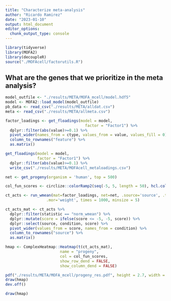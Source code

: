 ```yaml
---
title: "Characterize meta-analysis"
author: "Ricardo Ramirez"
date: "2023-01-10"
output: html_document
editor_options: 
  chunk_output_type: console
---
```


```r
library(tidyverse)
library(MOFA2)
library(decoupleR)
source("./MOFAcell/factorutils.R")
```

## What are the genes that we prioritize in the meta analysis?

```r
model_outfile <- "./results/META/MOFA_mcell/model.hdf5"
model <- MOFA2::load_model(model_outfile)
pb_data <- read_csv("./results/META/alldat.csv")
meta <- read_csv("./results/META/allmeta.csv")
```

```r
factor_loadings <- get_floadings(model = model,
                                   factor = "Factor1") %>%
  dplyr::filter(abs(value)>=0.1) %>%
  pivot_wider(names_from = ctype, values_from = value, values_fill = 0) %>%
  column_to_rownames("feature") %>%
  as.matrix()

get_floadings(model = model,
              factor = "Factor1") %>%
  dplyr::filter(abs(value)>=0.1) %>% 
  write_csv("./results/META/MOFAcell_metaloadings.csv")

```

```r
net <- get_progeny(organism = 'human', top = 500)
```

```r

col_fun_scores <- circlize::colorRamp2(seq(-5, 5, length = 50), hcl.colors(50,"Blue-Red 2",rev = F))

ct_acts <- run_wmean(mat=factor_loadings, net=net, .source='source', .target='target',
                  .mor='weight', times = 1000, minsize = 5)

ct_acts_mat <- ct_acts %>%
  dplyr::filter(statistic == "norm_wmean") %>%
  dplyr::mutate(score = ifelse(score <= -5, -5, score)) %>%
  dplyr::select(source, condition, score) %>%
  pivot_wider(values_from = score, names_from = condition) %>%
  column_to_rownames("source") %>%
  as.matrix()

hmap <- ComplexHeatmap::Heatmap(t(ct_acts_mat), 
                        name = "progeny", 
                        col = col_fun_scores, 
                        show_row_dend = FALSE,
                        show_column_dend = FALSE)

pdf("./results/META/MOFA_mcell/progeny_res.pdf", height = 2.7, width = 5.5)
draw(hmap)
dev.off()

draw(hmap)
```

